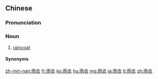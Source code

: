 ==Chinese==
{{zh-forms}}

===Pronunciation===
{{zh-pron
|m=yǔyī
|c=jyu5 ji1
|mn=qz:hǒ͘-i/tw,xm,zz:hō͘-i
|cat=n
}}

===Noun===
{{zh-noun}}

# [[raincoat]] {{zh-mw|件}}

====Synonyms====
{{zh-dial}}

{{zh-cat|Elementary}}

[[zh-min-nan:雨衣]]
[[fr:雨衣]]
[[ko:雨衣]]
[[hu:雨衣]]
[[mg:雨衣]]
[[ja:雨衣]]
[[tl:雨衣]]
[[zh:雨衣]]